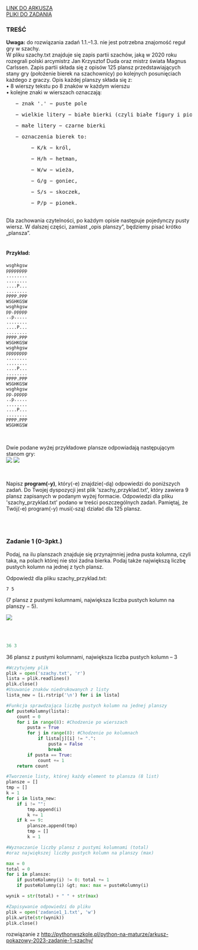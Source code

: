 
<div className="box_link"><a className="link link_materials" target="_blank" href="https://cke.gov.pl/images/_EGZAMIN_MATURALNY_OD_2023/materialy_dodatkowe/pokazowe/Informatyka/MINP-R0-100-2203.pdf">LINK DO ARKUSZA</a>
<br/>
<a className="link  link_materials" href="https://cke.gov.pl/images/_EGZAMIN_MATURALNY_OD_2023/materialy_dodatkowe/pokazowe/Informatyka/Dane_2203.zip" >PLIKI DO ZADANIA</a>
<br/>
</div>

### TREŚĆ

<b>Uwaga:</b> do rozwiązania zadań 1.1.–1.3. nie jest potrzebna znajomość reguł gry w szachy.<br/>
W pliku szachy.txt znajduje się zapis partii szachów, jaką w 2020 roku rozegrali polski
arcymistrz Jan Krzysztof Duda oraz mistrz świata Magnus Carlssen. Zapis partii składa się
z opisów 125 plansz przedstawiających stany gry (położenie bierek na szachownicy) po
kolejnych posunięciach każdego z graczy. Opis każdej planszy składa się z:<br/>
• 8 wierszy tekstu po 8 znaków w każdym wierszu<br/>
• kolejne znaki w wierszach oznaczają:<br/>
<pre>   − znak '.' − puste pole</pre>  
<pre>   − wielkie litery − białe bierki (czyli białe figury i pionki)</pre>  
<pre>   − małe litery − czarne bierki</pre>  
<pre>   − oznaczenia bierek to:</pre> 
<pre>        − K/k − król, </pre> 
<pre>        − H/h − hetman,</pre> 
<pre>        − W/w − wieża,</pre> 
<pre>        − G/g − goniec,</pre> 
<pre>        − S/s − skoczek, </pre> 
<pre>        − P/p − pionek.</pre> 
<br/>
Dla zachowania czytelności, po każdym opisie następuje pojedynczy pusty wiersz. W dalszej
części, zamiast „opis planszy”, będziemy pisać krótko „plansza”.<br/><br/>

#### Przykład:<br/>

```
wsghkgsw
pppppppp
........
........
....P...
........
PPPP.PPP
WSGHKGSW
wsghkgsw
pp.ppppp
..p.....
........
....P...
........
PPPP.PPP
WSGHKGSW
wsghkgsw
pppppppp
........
........
....P...
........
PPPP.PPP
WSGHKGSW
wsghkgsw
pp.ppppp
..p.....
........
....P...
........
PPPP.PPP
WSGHKGSW
```
<br/>

Dwie podane wyżej przykładowe plansze odpowiadają następującym stanom gry:<br/>
![](https://i.imgur.com/QDpW7Wf.png) ![](https://i.imgur.com/R1uNeAN.png)

<br/>

Napisz <b>program(-y)</b>, który(-e) znajdzie(-dą) odpowiedzi do poniższych zadań.
Do Twojej dyspozycji jest plik 'szachy_przyklad.txt', który zawiera 9 plansz zapisanych
w podanym wyżej formacie. Odpowiedzi dla pliku 'szachy_przyklad.txt' podano w treści
poszczególnych zadań. Pamiętaj, że Twój(-e) program(-y) musi(-szą) działać dla 125 plansz.

<br/><br/>

### Zadanie 1   (0-3pkt.)

Podaj, na ilu planszach znajduje się przynajmniej jedna pusta kolumna, czyli taka, na polach
której nie stoi żadna bierka. Podaj także największą liczbę pustych kolumn na jednej z tych
plansz. <br/>

Odpowiedź dla pliku szachy_przyklad.txt:
```
7 5
```

(7 plansz z pustymi kolumnami, największa liczba pustych kolumn na planszy − 5). 
<br/>


![](https://i.imgur.com/oQma1un.png)


<br/>
<br/>

<Dropdown title="WSKAZÓWKI">
    <p className={`dropdown_text`}>
    </p>
</Dropdown>

<Dropdown title="ODPOWIEDŹ">

```python
36 3
```

<p className={`dropdown_text`}>
    36 plansz z pustymi kolumnami, największa liczba pustych kolumn – 3
</p>

</Dropdown>

<Dropdown title="ROZWIĄZANIE PRZYKŁADOWE - PYHTON">

```python
#Wczytujemy plik
plik = open('szachy.txt', 'r')
lista = plik.readlines()
plik.close()
#Usuwanie znaków niedrukowanych z listy
lista_new = [i.rstrip('\n') for i in lista]

#Funkcja sprawdzająca liczbę pustych kolumn na jednej planszy
def pusteKolumny(lista):
    count = 0
    for i in range(8): #Chodzenie po wierszach
        pusta = True
        for j in range(8): #Chodzenie po kolumnach
            if lista[j][i] != ".":
                pusta = False
                break
        if pusta == True:
            count += 1
    return count

#Tworzenie listy, której każdy element to plansza (8 list)
plansze = []
tmp = []
k = 1
for i in lista_new:
    if i != "":
        tmp.append(i)
        k += 1
    if k == 9:
        plansze.append(tmp)
        tmp = []
        k = 1

#Wyznaczanie liczby plansz z pustymi kolumnami (total)
#oraz największej liczby pustych kolumn na planszy (max)

max = 0
total = 0
for i in plansze:
    if pusteKolumny(i) != 0: total += 1
    if pusteKolumny(i) &gt; max: max = pusteKolumny(i)

wynik = str(total) + " " + str(max)

#Zapisywanie odpowiedzi do pliku
plik = open('zadanie1_1.txt', 'w')
plik.write(str(wynik))
plik.close()
```

<p className={`dropdown_text`}>
    rozwiązanie z <a href="http://pythonwszkole.pl/python-na-maturze/arkusz-pokazowy-2023-zadanie-1-szachy/">http://pythonwszkole.pl/python-na-maturze/arkusz-pokazowy-2023-zadanie-1-szachy/</a>
</p>

</Dropdown>



